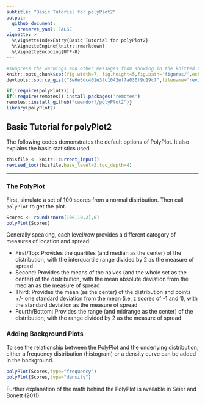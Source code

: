 ```yaml
---
subtitle: "Basic Tutorial for polyPlot2"
output:
  github_document:
    preserve_yaml: FALSE
vignette: >
  %\VignetteIndexEntry{Basic Tutorial for polyPlot2}
  %\VignetteEngine{knitr::rmarkdown}
  %\VignetteEncoding{UTF-8}
---
```


```r
#suppress the warnings and other messages from showing in the knitted file.
knitr::opts_chunk$set(fig.width=7, fig.height=5,fig.path='figures/',echo=TRUE,warning=FALSE,message=FALSE)
devtools::source_gist("8e6e5dc401e3fc1042ef7a030f9d19c7",filename='revised_toc.R')
```

```r
if(!require(polyPlot2)) {
if(!require(remotes)) install.packages('remotes')
remotes::install_github("cwendorf/polyPlot2")}
library(polyPlot2)
```

## Basic Tutorial for polyPlot2

The following codes demonstrates the default options of PolyPlot. It also explains the basic statistics used.

```r
thisfile <- knitr::current_input()
revised_toc(thisfile,base_level=3,toc_depth=4)
```

---

### The PolyPlot

First, simulate a set of 100 scores from a normal distribution. Then call `polyPlot` to get the plot.
```r
Scores <- round(rnorm(100,10,2),0)
polyPlot(Scores)
```

Generally speaking, each level/row provides a different category of measures of location and spread:

- First/Top: Provides the quartiles (and median as the center) of the distribution, with the interquartile range divided by 2 as the measure of spread
- Second: Provides the means of the halves (and the whole set as the center) of the distribution, with the mean absolute deviation from the median as the measure of spread
- Third: Provides the mean (as the center) of the distribution and points +/- one standard deviation from the mean (i.e, z scores of -1 and 1), with the standard deviation as the measure of spread
- Fourth/Bottom: Provides the range (and midrange as the center) of the distribution, with the range divided by 2 as the measure of spread

### Adding Background Plots

To see the relationship between the PolyPlot and the underlying distribution, either a frequency distribution (histogram) or a density curve can be added in the background.
```r
polyPlot(Scores,type="frequency")
polyPlot(Scores,type="density")
```

Further explanation of the math behind the PolyPlot is available in Seier and Bonett (2011).
